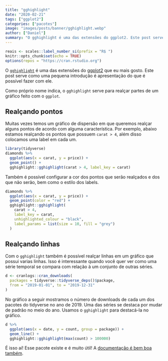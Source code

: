 ```yaml
---
title: "gghighlight"
date: "2020-02-21"
tags: ["ggplot2"]
categories: ["pacotes"]
image: "images/posts/banner/gghighlight.webp"
author: ["Daniel"]
summary: "O gghighlight é uma das extensões do ggplot2. Este post serve como uma pequena introdução é apresentação do que é possível fazer com ele."
---
```


```r
reais <- scales::label_number_si(prefix = "R$ ")
knitr::opts_chunk$set(echo = TRUE)
options(repos = "https://cran.rstudio.org")
```

O [`gghighlight`](https://yutannihilation.github.io/gghighlight/) é uma das extensões do [ggplot2](https://ggplot2.tidyverse.org/) que eu mais gosto. Este post serve como uma pequena introdução é apresentação do que é possível fazer com ele.

Como próprio nome indica, o `gghighlight` serve para realçar partes de um gráfico feito com o `ggplot`. 

## Realçando pontos

Muitas vezes temos um gráfico de dispersão em que queremos realçar alguns pontos
de acordo com alguma característica. Por exemplo, abaixo estamos realçando os pontos que possuem `carat > 4`, além disso colocamos uma label em cada um.

```r
library(tidyverse)
diamonds %>% 
  ggplot(aes(x = carat, y = price)) +
  geom_point() +
  gghighlight::gghighlight(carat > 4, label_key = carat)
```

Também é possível configurar a cor dos pontos que serão realçados e dos que não serão, bem como o estilo dos labels.

```r
diamonds %>% 
  ggplot(aes(x = carat, y = price)) +
  geom_point(color = "red") +
  gghighlight::gghighlight(
    carat > 4, 
    label_key = carat, 
    unhighlighted_colour = "black",
    label_params = list(size = 10, fill = "grey")
  )
```

## Realçando linhas

Com o `gghighlight` também é possível realçar linhas em um gráfico que possui varias linhas. Isso é interessante quando você quer ver como uma série temporal se compara com relação à um conjunto de outras séries.

```r
d <- cranlogs::cran_downloads(
  packages = tidyverse::tidyverse_deps()$package,
  from = "2019-01-01", to = "2019-12-31"
)
```

No gráfico a seguir mostramos o número de downloads de cada um dos pacotes do
tidyverse no ano de 2019. Uma das séries se destaca por mudar de padrão no meio
do ano. Usamos o `gghighlight` para destacá-la no gráfico.

```r
d %>% 
  ggplot(aes(x = date, y = count, group = package)) +
  geom_line() +
  gghighlight::gghighlight(max(count) > 100000)
```
É isso aí! Esse pacote existe e é muito útil! A [documentação é bem boa também](https://yutannihilation.github.io/gghighlight/index.html).



